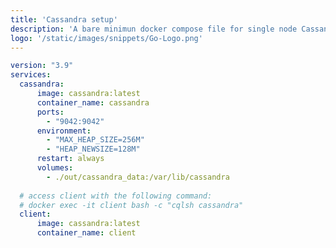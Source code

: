 ```yaml
---
title: 'Cassandra setup'
description: 'A bare minimun docker compose file for single node Cassandra and its client'
logo: '/static/images/snippets/Go-Logo.png'
---
```


```yml
version: "3.9"
services:
  cassandra:
      image: cassandra:latest
      container_name: cassandra
      ports:
        - "9042:9042"
      environment:
        - "MAX_HEAP_SIZE=256M"
        - "HEAP_NEWSIZE=128M"
      restart: always
      volumes:
        - ./out/cassandra_data:/var/lib/cassandra
 
  # access client with the following command: 
  # docker exec -it client bash -c "cqlsh cassandra"
  client: 
      image: cassandra:latest
      container_name: client
```